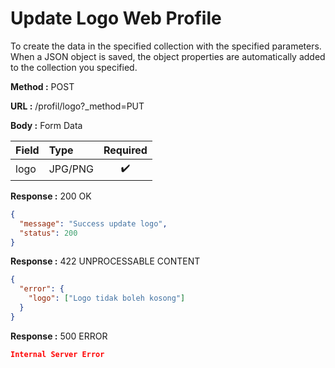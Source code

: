 
# Update Logo Web Profile

To create the data in the specified collection with the specified parameters.
When a JSON object is saved, the object properties are automatically added to the collection you specified.

**Method :** <Badge variant="success">POST</Badge>

**URL :** <Badge variant="dark">/profil/logo?_method=PUT</Badge>

**Body :** <Badge variant="purple">Form Data</Badge>

| Field | Type    | Required |
| :---- | :------ | :------: |
| logo  | JPG/PNG |    ✔️    |

**Response :** <BadgeOutline variant="success">200 OK</BadgeOutline>

```json
{
  "message": "Success update logo",
  "status": 200
}
```

**Response :** <BadgeOutline variant="info">422 UNPROCESSABLE CONTENT</BadgeOutline>

```json
{
  "error": {
    "logo": ["Logo tidak boleh kosong"]
  }
}
```

**Response :** <BadgeOutline variant="danger">500 ERROR</BadgeOutline>

```json
Internal Server Error
```
